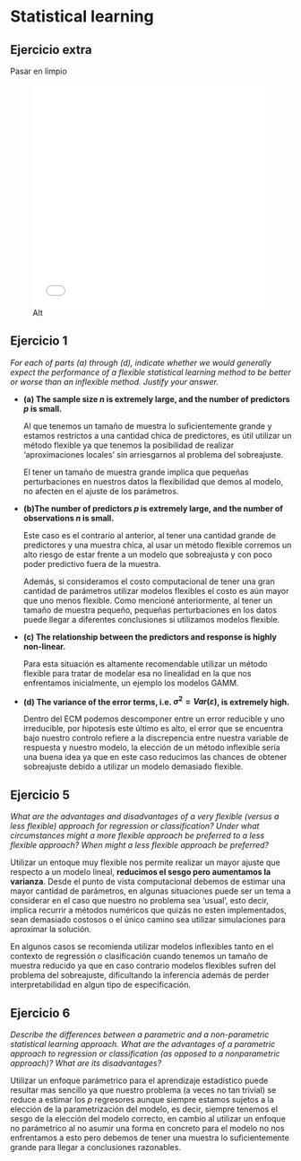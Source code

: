 # Statistical learning


## Ejercicio extra {-}

Pasar en limpio

![Alt](./ejercicio1.pdf){width=100% height=400}


## Ejercicio 1 {-}


*For each of parts (a) through (d), indicate whether we would generally expect the performance of a flexible statistical learning method to be better or worse than an inflexible method. Justify your answer.*

- **(a) The sample size $n$ is extremely large, and the number of predictors $p$ is small.**

    Al que tenemos un tamaño de muestra lo suficientemente grande y estamos restrictos a una cantidad chica de predictores, es útil utilizar un método flexible ya que tenemos la posibilidad de realizar 'aproximaciones locales' sin
    arriesgarnos al problema del sobreajuste.

    El tener un tamaño de muestra grande implica que pequeñas perturbaciones en nuestros datos la flexibilidad que demos al modelo, no afecten en el ajuste de los parámetros.

-  **(b)The number of predictors $p$ is extremely large, and the number of observations $n$ is small.**

    Este caso es el contrario al anterior, al tener una cantidad grande de predictores y una muestra chica, al usar un método flexible corremos un alto riesgo de estar frente a un modelo que sobreajusta y con poco poder predictivo fuera
    de la muestra.

    Además, si consideramos el costo computacional de tener una gran cantidad de parámetros utilizar modelos flexibles el costo es aún mayor que uno menos flexible. Como mencioné anteriormente, al tener un tamaño de muestra pequeño,
    pequeñas perturbaciones en los datos puede llegar a diferentes conclusiones si utilizamos modelos flexible.

-  **(c) The relationship between the predictors and response is highly non-linear.**

    Para esta situación es altamente recomendable utilizar un método flexible para tratar de modelar esa no linealidad en la que nos enfrentamos inicialmente, un ejemplo los modelos GAMM.


-  **(d) The variance of the error terms, i.e. $\sigma^{2} = Var(\varepsilon)$, is extremely high.**

    Dentro del ECM podemos descomponer entre un error reducible y uno irreducible, por hipotesís este último es alto, el error que se encuentra bajo nuestro controlo refiere a la discrepencia entre nuestra variable de respuesta
    y nuestro modelo, la elección de un método inflexible sería una buena idea ya que en este caso reducimos las chances de obtener sobreajuste debido a utilizar un modelo demasiado flexible.


## Ejercicio 5 {-}

*What are the advantages and disadvantages of a very flexible (versus a less flexible) approach for regression or classification? Under what circumstances might a more flexible approach be preferred to a less flexible approach? When might a less flexible approach be preferred?*

Utilizar un entoque muy flexible nos permite realizar un mayor ajuste que respecto a un modelo lineal, **reducimos el sesgo pero aumentamos la varianza**. Desde el punto de vista computacional debemos de estimar una mayor cantidad de parámetros,
en algunas situaciones puede ser un tema a considerar en el caso que nuestro no problema sea 'usual', esto decir, implica recurrir a métodos numéricos que quizás no esten implementados, sean demasiado costosos o el único camino sea utilizar simulaciones para aproximar la solución.

En algunos casos se recomienda utilizar modelos inflexibles tanto en el contexto de regressión o clasificación cuando tenemos un tamaño de muestra reducido ya que en caso contrario modelos flexibles sufren del problema del sobreajuste, 
dificultando la inferencia además de perder interpretabilidad en algun tipo de especificación.

## Ejercicio 6 {-}

*Describe the differences between a parametric and a non-parametric statistical learning approach. What are the advantages of a parametric approach to regression or classification (as opposed to a nonparametric approach)? What are its disadvantages?*

Utilizar un enfoque parámetrico para el aprendizaje estadístico puede resultar mas sencillo ya que nuestro problema (a veces no tan trivial) se reduce a estimar los $p$ regresores aunque siempre estamos sujetos a la elección de la parametrización del modelo,
es decir, siempre tenemos el sesgo de la elección del modelo correcto, en cambio al utilizar un enfoque no parámetrico al no asumir una forma en concreto para el modelo no nos enfrentamos a esto pero debemos de tener una muestra
lo suficientemente grande para llegar a conclusiones razonables.